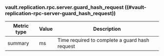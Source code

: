 ### vault.replication.rpc.server.guard_hash_request ((#vault-replication-rpc-server-guard_hash_request))

Metric type | Value | Description
----------- | ----- | -----------
summary     | ms    | Time required to complete a guard hash request